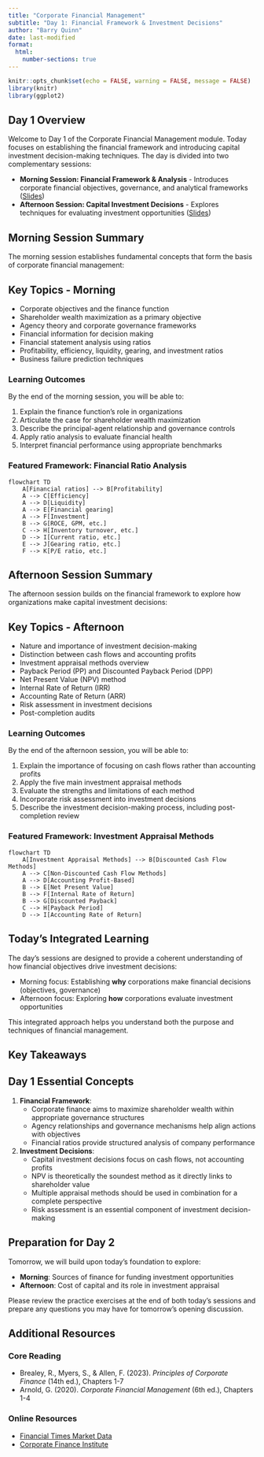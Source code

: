 ```yaml
---
title: "Corporate Financial Management"
subtitle: "Day 1: Financial Framework & Investment Decisions"
author: "Barry Quinn"
date: last-modified
format:
  html:
    number-sections: true
---
```


```r
knitr::opts_chunk$set(echo = FALSE, warning = FALSE, message = FALSE)
library(knitr)
library(ggplot2)
```

## Day 1 Overview {.unnumbered}

Welcome to Day 1 of the Corporate Financial Management module. Today focuses on establishing the financial framework and introducing capital investment decision-making techniques. The day is divided into two complementary sessions:

- **Morning Session: Financial Framework & Analysis** - Introduces corporate financial objectives, governance, and analytical frameworks ([Slides](../slides/day1-morning-slides.html))
- **Afternoon Session: Capital Investment Decisions** - Explores techniques for evaluating investment opportunities ([Slides](../slides/day1-afternoon-slides.html))

## Morning Session Summary

The morning session establishes fundamental concepts that form the basis of corporate financial management:

:::{.callout-note}
## Key Topics - Morning
- Corporate objectives and the finance function
- Shareholder wealth maximization as a primary objective
- Agency theory and corporate governance frameworks
- Financial information for decision making
- Financial statement analysis using ratios
- Profitability, efficiency, liquidity, gearing, and investment ratios
- Business failure prediction techniques
:::

### Learning Outcomes

By the end of the morning session, you will be able to:

1. Explain the finance function's role in organizations
2. Articulate the case for shareholder wealth maximization
3. Describe the principal-agent relationship and governance controls
4. Apply ratio analysis to evaluate financial health
5. Interpret financial performance using appropriate benchmarks

### Featured Framework: Financial Ratio Analysis

```mermaid
flowchart TD
    A[Financial ratios] --> B[Profitability]
    A --> C[Efficiency]
    A --> D[Liquidity]
    A --> E[Financial gearing]
    A --> F[Investment]
    B --> G[ROCE, GPM, etc.]
    C --> H[Inventory turnover, etc.]
    D --> I[Current ratio, etc.]
    E --> J[Gearing ratio, etc.]
    F --> K[P/E ratio, etc.]
```

## Afternoon Session Summary

The afternoon session builds on the financial framework to explore how organizations make capital investment decisions:

:::{.callout-note}
## Key Topics - Afternoon
- Nature and importance of investment decision-making
- Distinction between cash flows and accounting profits
- Investment appraisal methods overview
- Payback Period (PP) and Discounted Payback Period (DPP)
- Net Present Value (NPV) method
- Internal Rate of Return (IRR)
- Accounting Rate of Return (ARR)
- Risk assessment in investment decisions
- Post-completion audits
:::

### Learning Outcomes

By the end of the afternoon session, you will be able to:

1. Explain the importance of focusing on cash flows rather than accounting profits
2. Apply the five main investment appraisal methods
3. Evaluate the strengths and limitations of each method
4. Incorporate risk assessment into investment decisions
5. Describe the investment decision-making process, including post-completion review

### Featured Framework: Investment Appraisal Methods

```mermaid
flowchart TD
    A[Investment Appraisal Methods] --> B[Discounted Cash Flow Methods]
    A --> C[Non-Discounted Cash Flow Methods]
    A --> D[Accounting Profit-Based]
    B --> E[Net Present Value]
    B --> F[Internal Rate of Return]
    B --> G[Discounted Payback]
    C --> H[Payback Period]
    D --> I[Accounting Rate of Return]
```

## Today's Integrated Learning

The day's sessions are designed to provide a coherent understanding of how financial objectives drive investment decisions:

- Morning focus: Establishing **why** corporations make financial decisions (objectives, governance)
- Afternoon focus: Exploring **how** corporations evaluate investment opportunities

This integrated approach helps you understand both the purpose and techniques of financial management.

## Key Takeaways

:::{.callout-tip}
## Day 1 Essential Concepts

1. **Financial Framework**:
   - Corporate finance aims to maximize shareholder wealth within appropriate governance structures
   - Agency relationships and governance mechanisms help align actions with objectives
   - Financial ratios provide structured analysis of company performance

2. **Investment Decisions**:
   - Capital investment decisions focus on cash flows, not accounting profits
   - NPV is theoretically the soundest method as it directly links to shareholder value
   - Multiple appraisal methods should be used in combination for a complete perspective
   - Risk assessment is an essential component of investment decision-making
:::

## Preparation for Day 2

Tomorrow, we will build upon today's foundation to explore:

- **Morning**: Sources of finance for funding investment opportunities
- **Afternoon**: Cost of capital and its role in investment appraisal

Please review the practice exercises at the end of both today's sessions and prepare any questions you may have for tomorrow's opening discussion.

## Additional Resources

### Core Reading
- Brealey, R., Myers, S., & Allen, F. (2023). *Principles of Corporate Finance* (14th ed.), Chapters 1-7
- Arnold, G. (2020). *Corporate Financial Management* (6th ed.), Chapters 1-4

### Online Resources
- [Financial Times Market Data](https://markets.ft.com/)
- [Corporate Finance Institute](https://corporatefinanceinstitute.com/resources/knowledge/)